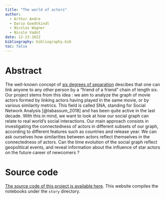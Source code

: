 ```yaml
---
title: "The world of actors"
author: 
  - Arthur Andre
  - Dario Goedtkindt
  - Nicolas Wagner
  - Nicole Vadot
date: 12-23-2022
bibliography: bibliography.bib
toc: false
---
```


# Abstract

The well-known concept of [six degrees of separation](https://en.wikipedia.org/wiki/Six\_degrees\_of\_separation) descibes that one can link anyone to any other person by a "friend of a friend" chain of length six. Our project stems from this idea : we aim to analyze the graph of movie actors formed by linking actors having played in the same movie, or by various similarity metrics. This field is called SNA, standing for Social Network Analysis [@tabassum_2018] and has been quite active in the last decade. With this in mind, we want to look at how our social graph can relate to real world's social interactions. Our main approach consists in investigating the connectedness of actors in different subsets of our graph, according to different features such as countries and release year. We can ask ourselves how similarities between actors reflect themselves in the connectedness of actors. Can the time evolution of the social graph reflect geopolitical events, and reveal information about the influence of star actors on the future career of newcomers ?

# Source code

[The source code of this project is available here](https://github.com/epfl-ada/ada-2022-project-teamlovelace). This website compiles the notebooks under the `story` directory.